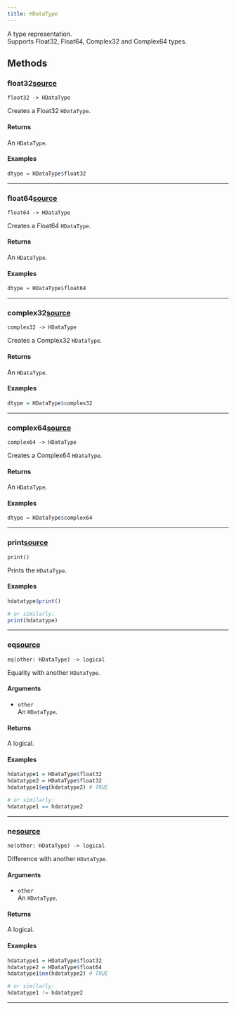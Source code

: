 ```yaml
---
title: HDataType
---
```


A type representation. \
Supports Float32, Float64, Complex32 and Complex64 types. \

## Methods

### float32[source](https://www.github.com/daniellga/harmonium/blob/master/r-harmonium/src/rust/src/hdatatype.rs#L38)

`float32 -> HDataType` \

Creates a Float32 `HDataType`.

#### Returns

An `HDataType`.

#### Examples

```r
dtype = HDataType$float32
```

_________
### float64[source](https://www.github.com/daniellga/harmonium/blob/master/r-harmonium/src/rust/src/hdatatype.rs#L60)

`float64 -> HDataType` \

Creates a Float64 `HDataType`.

#### Returns

An `HDataType`.

#### Examples

```r
dtype = HDataType$float64
```

_________
### complex32[source](https://www.github.com/daniellga/harmonium/blob/master/r-harmonium/src/rust/src/hdatatype.rs#L82)

`complex32 -> HDataType` \

Creates a Complex32 `HDataType`.

#### Returns

An `HDataType`.

#### Examples

```r
dtype = HDataType$complex32
```

_________
### complex64[source](https://www.github.com/daniellga/harmonium/blob/master/r-harmonium/src/rust/src/hdatatype.rs#L104)

`complex64 -> HDataType` \

Creates a Complex64 `HDataType`.

#### Returns

An `HDataType`.

#### Examples

```r
dtype = HDataType$complex64
```

_________
### print[source](https://www.github.com/daniellga/harmonium/blob/master/r-harmonium/src/rust/src/hdatatype.rs#L125)

`print()` \

Prints the `HDataType`.

#### Examples

```r
hdatatype$print()

# or similarly:
print(hdatatype)
```

_________
### eq[source](https://www.github.com/daniellga/harmonium/blob/master/r-harmonium/src/rust/src/hdatatype.rs#L157)

`eq(other: HDataType) -> logical` \

Equality with another `HDataType`.

#### Arguments

* `other` \
An `HDataType`.

#### Returns

A logical.

#### Examples

```r
hdatatype1 = HDataType$float32
hdatatype2 = HDataType$float32
hdatatype1$eq(hdatatype2) # TRUE

# or similarly:
hdatatype1 == hdatatype2
```

_________
### ne[source](https://www.github.com/daniellga/harmonium/blob/master/r-harmonium/src/rust/src/hdatatype.rs#L189)

`ne(other: HDataType) -> logical` \

Difference with another `HDataType`.

#### Arguments

* `other` \
An `HDataType`.

#### Returns

A logical.

#### Examples

```r
hdatatype1 = HDataType$float32
hdatatype2 = HDataType$float64
hdatatype1$ne(hdatatype2) # TRUE

# or similarly:
hdatatype1 != hdatatype2
```

_________